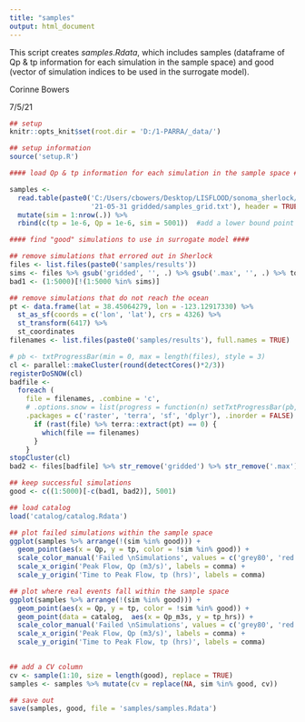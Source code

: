 ```yaml
---
title: "samples"
output: html_document
---
```


This script creates $samples.Rdata$, which includes samples (dataframe of Qp & tp information for each simulation in the sample space) and good (vector of simulation indices to be used in the surrogate model).

Corinne Bowers

7/5/21

```r
## setup
knitr::opts_knit$set(root.dir = 'D:/1-PARRA/_data/')

```

```r
## setup information
source('setup.R')

```

```r
#### load Qp & tp information for each simulation in the sample space ####

samples <-
  read.table(paste0('C:/Users/cbowers/Desktop/LISFLOOD/sonoma_sherlock/',
                    '21-05-31 gridded/samples_grid.txt'), header = TRUE) %>%
  mutate(sim = 1:nrow(.)) %>% 
  rbind(c(tp = 1e-6, Qp = 1e-6, sim = 5001))  #add a lower bound point

```

```r
#### find "good" simulations to use in surrogate model ####

## remove simulations that errored out in Sherlock
files <- list.files(paste0('samples/results'))
sims <- files %>% gsub('gridded', '', .) %>% gsub('.max', '', .) %>% toNumber
bad1 <- (1:5000)[!(1:5000 %in% sims)]

## remove simulations that do not reach the ocean
pt <- data.frame(lat = 38.45064279, lon = -123.12917330) %>% 
  st_as_sf(coords = c('lon', 'lat'), crs = 4326) %>% 
  st_transform(6417) %>% 
  st_coordinates
filenames <- list.files(paste0('samples/results'), full.names = TRUE)

# pb <- txtProgressBar(min = 0, max = length(files), style = 3)
cl <- parallel::makeCluster(round(detectCores()*2/3))
registerDoSNOW(cl)
badfile <-
  foreach (
    file = filenames, .combine = 'c',
    # .options.snow = list(progress = function(n) setTxtProgressBar(pb, n)),
    .packages = c('raster', 'terra', 'sf', 'dplyr'), .inorder = FALSE) %dopar% {
      if (rast(file) %>% terra::extract(pt) == 0) {
        which(file == filenames)
      }
    }
stopCluster(cl)
bad2 <- files[badfile] %>% str_remove('gridded') %>% str_remove('.max') %>% toNumber

## keep successful simulations
good <- c((1:5000)[-c(bad1, bad2)], 5001)

```

```r
## load catalog
load('catalog/catalog.Rdata')

## plot failed simulations within the sample space
ggplot(samples %>% arrange(!(sim %in% good))) + 
  geom_point(aes(x = Qp, y = tp, color = !sim %in% good)) + 
  scale_color_manual('Failed \nSimulations', values = c('grey80', 'red')) + 
  scale_x_origin('Peak Flow, Qp (m3/s)', labels = comma) + 
  scale_y_origin('Time to Peak Flow, tp (hrs)', labels = comma)

## plot where real events fall within the sample space
ggplot(samples %>% arrange(!(sim %in% good))) + 
  geom_point(aes(x = Qp, y = tp, color = !sim %in% good)) + 
  geom_point(data = catalog,  aes(x = Qp_m3s, y = tp_hrs)) + 
  scale_color_manual('Failed \nSimulations', values = c('grey80', 'red')) + 
  scale_x_origin('Peak Flow, Qp (m3/s)', labels = comma) + 
  scale_y_origin('Time to Peak Flow, tp (hrs)', labels = comma)
  
```

```r
## add a CV column
cv <- sample(1:10, size = length(good), replace = TRUE)
samples <- samples %>% mutate(cv = replace(NA, sim %in% good, cv))

## save out 
save(samples, good, file = 'samples/samples.Rdata')

```

